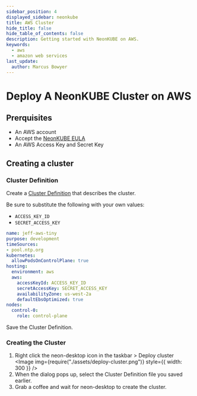 ---
sidebar_position: 4
displayed_sidebar: neonkube
title: AWS Cluster
hide_title: false
hide_table_of_contents: false
description: Getting started with NeonKUBE on AWS.
keywords:
  - aws
  - amazon web services
last_update:
  author: Marcus Bowyer
---


# Deploy A NeonKUBE Cluster on AWS

## Prerquisites

- An AWS account
- Accept the [NeonKUBE EULA](https://aws.amazon.com/marketplace/server/procurement?productId=e42b4534-a895-49d0-8c2e-1cafd10df38e)
- An AWS Access Key and Secret Key

## Creating a cluster

### Cluster Definition

Create a
[Cluster Definition](https://api-docs.neonforge.com/neonkube/api/Neon.Kube.ClusterDef.ClusterDefinition.html)
that describes the cluster.

Be sure to substitute the following with your own values:

- `ACCESS_KEY_ID`
- `SECRET_ACCESS_KEY`

```yaml
name: jeff-aws-tiny
purpose: development
timeSources:
- pool.ntp.org
kubernetes:
  allowPodsOnControlPlane: true
hosting:
  environment: aws
  aws:
    accessKeyId: ACCESS_KEY_ID
    secretAccessKey: SECRET_ACCESS_KEY
    availabilityZone: us-west-2a
    defaultEbsOptimized: true
nodes:
  control-0:
    role: control-plane

```

Save the Cluster Definition.

### Creating the Cluster

1. Right click the neon-desktop icon in the taskbar > Deploy cluster
   <Image img={require("./assets/deploy-cluster.png")} style={{ width: 300 }} />
2. When the dialog pops up, select the Cluster Definition file you saved
   earlier.
3. Grab a coffee and wait for neon-desktop to create the cluster.
